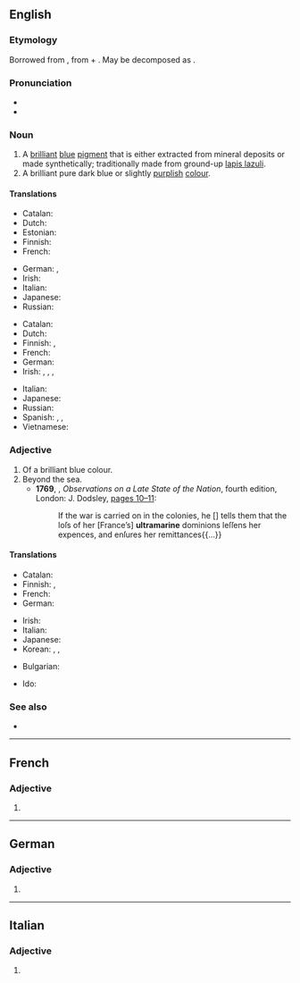 ==English==
{{wikipedia}}

===Etymology===
Borrowed from {{bor|en|la|ultrāmarīnus}}, from {{m|la|ultrā}} + {{m|la|marīnus}}. May be decomposed as {{prefix|en|ultra|marine}}.

===Pronunciation===
* {{IPA|/ˌʌl.tɹə.məˈɹiːn/|lang=en}}
* {{rhymes|iːn|lang=en}}

===Noun===
{{en-noun|~}}

# A [[brilliant]] [[blue]] [[pigment]] that is either extracted from mineral deposits or made synthetically; traditionally made from ground-up [[lapis lazuli]].
# A brilliant pure dark blue or slightly [[purple|purplish]] [[color|colour]].
#: {{color panel|120a8f}}

====Translations====
{{trans-top|pigment}}
* Catalan: {{t+|ca|blau d'ultramar|m}}
* Dutch: {{t+|nl|ultramarijn|n}}
* Estonian: {{t|et|ultramariinsinine}}
* Finnish: {{t+|fi|ultramariini}}
* French: {{t+|fr|outremer|m}}
{{trans-mid}}
* German: {{t|de|Ultramarinblau|n}}, {{t+|de|Königsblau|n}}
* Irish: {{t|ga|ultramairín|m}}
* Italian: {{t|it|ultramarino|m}}
* Japanese: {{t+|ja|ウルトラマリン|tr=urutoramarin}}
* Russian: {{t+|ru|ультрамари́н|m}}
{{trans-bottom}}

{{trans-top|colour}}
* Catalan: {{t+|ca|blau d'ultramar}}
* Dutch: {{t+|nl|ultramarijn|n}}
* Finnish: {{t+|fi|ultramariini}}, {{t+|fi|merensininen}}
* French: {{t+|fr|outremer|m}}
* German: {{t|de|Ultramarinblau|n}}
* Irish: {{t|ga|ultramairín|m}}, {{t|ga|ultramhuiríneach}}, {{t|ga|gorm ultramhuiríneach}}, {{t|ga|úrghorm}}
{{trans-mid}}
* Italian: {{t+|it|blu oltremare|m}}
* Japanese: {{t+|ja|群青色|tr=ぐんじょういろ, gunjōiro}}
* Russian: {{t+|ru|ультрамари́н|m}}
* Spanish: {{t|es|azul ultramarino|m}}, {{t|es|azul de ultramar|m}}, {{t|es|azul ultramaro}}
* Vietnamese: {{t|vi|lam sẫm}}
{{trans-bottom}}

===Adjective===
{{en-adj}}

# Of a brilliant blue colour.
# Beyond the sea.
#* '''1769''', {{w|Edmund Burke}}, ''Observations on a Late State of the Nation'', fourth edition, London: J. Dodsley, [https://archive.org/stream/cihm_48250#page/n19 pages 10–11]:
#*: If the war is carried on in the colonies, he <nowiki>[</nowiki>{{w|George Grenville}}<nowiki>]</nowiki> tells them that the loſs of her [France’s] '''ultramarine''' dominions leſſens her expences, and enſures her remittances{{...}}

====Translations====
{{trans-top|colour}}
* Catalan: {{t+|ca|ultramarí}}
* Finnish: {{t+|fi|ultramariini}}, {{t+|fi|merensininen}}
* French: {{t+|fr|outremer|m|f}}
* German: {{t|de|ultramarinblau}}
{{trans-mid}}
* Irish: {{t|ga|ultramairíneach}}
* Italian: {{t|it|oltremarino}}
* Japanese: {{t|ja|[[群青色]]の|tr=ぐんじょういろの, gunjyōiro no}}
* Korean: {{t+|ko|군청|tr=群靑, guncheong}}, {{t+|ko|군청색|tr=群靑色, guncheongsæk}}, {{t|ko|남청색|tr=藍靑色, namcheongsæk}}
{{trans-bottom}}

{{checktrans-top}}
* Bulgarian: {{t-check|bg|ясносин}}
{{trans-mid}}
* Ido: {{t+check|io|ultramaro}}
{{trans-bottom}}

===See also===
* {{list:blues/en}}

----

==French==

===Adjective===
{{head|fr|adjective form}}

# {{feminine singular of|ultramarin|lang=fr}}

----

==German==

===Adjective===
{{head|de|adjective form}}

# {{inflection of|de|ultramarin||str//mix|nom//acc|f|s|;|str|nom//acc|p|;|wk|nom|all-gender|s|;|wk|acc|f//n|s}}

----

==Italian==

===Adjective===
{{it-adj-form|f-p}}

# {{it-adj form of|ultramarino|f|pl}}
